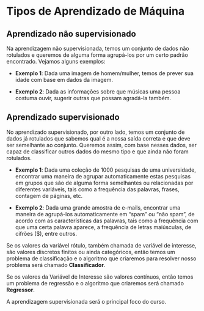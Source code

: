 # Tipos de Aprendizado de Máquina {.unnumbered}

## **Aprendizado não supervisionado**

Na aprendizagem não supervisionada, temos um conjunto de dados não rotulados e queremos de alguma forma agrupá-los por um certo padrão encontrado. Vejamos alguns exemplos:

-   **Exemplo 1**: Dada uma imagem de homem/mulher, temos de prever sua idade com base em dados da imagem.

-   **Exemplo 2**: Dada as informações sobre que músicas uma pessoa costuma ouvir, sugerir outras que possam agradá-la também.

## **Aprendizado supervisionado**

No aprendizado supervisionado, por outro lado, temos um conjunto de dados já rotulados que sabemos qual é a nossa saída correta e que deve ser semelhante ao conjunto. Queremos assim, com base nesses dados, ser capaz de classificar outros dados do mesmo tipo e que ainda não foram rotulados.

-   **Exemplo 1**: Dada uma coleção de 1000 pesquisas de uma universidade, encontrar uma maneira de agrupar automaticamente estas pesquisas em grupos que são de alguma forma semelhantes ou relacionadas por diferentes variáveis, tais como a frequência das palavras, frases, contagem de páginas, etc.

-   **Exemplo 2**: Dada uma grande amostra de e-mails, encontrar uma maneira de agrupá-los automaticamente em "spam" ou "não spam", de acordo com as características das palavras, tais como a frequência com que uma certa palavra aparece, a frequência de letras maiúsculas, de cifrões (\$), entre outros.

Se os valores da variável rótulo, também chamada de variável de interesse, são valores discretos finitos ou ainda categóricos, então temos um problema de classificação e o algoritmo que criaremos para resolver nosso problema será chamado **Classificador**.

Se os valores da Variável de Interesse são valores contínuos, então temos um problema de regressão e o algoritmo que criaremos será chamado **Regressor**.

A aprendizagem supervisionada será o principal foco do curso.
